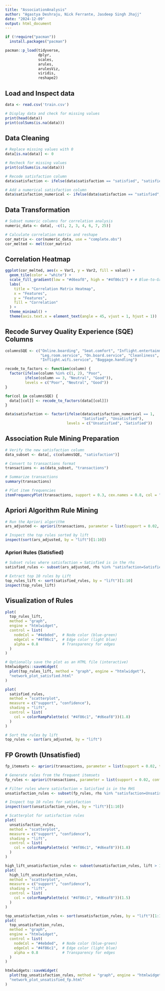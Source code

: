 ```yaml
---
title: "AssociationAnalysis"
author: "Agastya Deshraju, Nick Ferrante, Jasdeep Singh Jhajj"
date: "2024-12-09"
output: html_document
---
```



```r
if (!require("pacman")) 
  install.packages("pacman")

pacman::p_load(tidyverse,
               dplyr,
               scales,
               arules,
               arulesViz,
               viridis,
               reshape2) 

```


## Load and Inspect data
```r
data <- read.csv('train.csv')

# Display data and check for missing values
print(head(data))
print(colSums(is.na(data)))
```

## Data Cleaning
```r
# Replace missing values with 0
data[is.na(data)] <- 0

# Recheck for missing values
print(colSums(is.na(data)))

# Recode satisfaction column
data$satisfaction <- ifelse(data$satisfaction == "satisfied", "satisfied", "unsatisfied")

# Add a numerical satisfaction column
data$satisfaction_numerical <- ifelse(data$satisfaction == "satisfied", 1, 0)

```




## Data Transformation
```r
# Subset numeric columns for correlation analysis
numeric_data <- data[, -c(1, 2, 3, 4, 6, 7, 25)]

# Calculate correlation matrix and reshape
cor_matrix <- cor(numeric_data, use = "complete.obs")
cor_melted <- melt(cor_matrix)
```


## Correlation Heatmap
```r
ggplot(cor_melted, aes(x = Var1, y = Var2, fill = value)) +
  geom_tile(color = "white") +
  scale_fill_gradient(low = "#d6eaf8", high = "#4f86c1") + # Blue-to-Green gradient
  labs(
    title = "Correlation Matrix Heatmap",
    x = "Features",
    y = "Features",
    fill = "Correlation"
  ) +
  theme_minimal() +
  theme(axis.text.x = element_text(angle = 45, vjust = 1, hjust = 1))
```

## Recode Survey Quality Experience (SQE) Columns
```r
columnsSQE <- c("Online.boarding", "Seat.comfort", "Inflight.entertainment", 
                "Leg.room.service", "On.board.service", "Cleanliness", 
                "Inflight.wifi.service", "Baggage.handling")

recode_to_factors <- function(column) {
  factor(ifelse(column %in% c(1, 2), "Poor",
         ifelse(column == 3, "Neutral", "Good")),
         levels = c("Poor", "Neutral", "Good"))
}

for(col in columnsSQE) {
  data[[col]] <- recode_to_factors(data[[col]])
}

data$satisfaction <- factor(ifelse(data$satisfaction_numerical == 1, 
                                   "Satisfied", "Unsatisfied"),
                            levels = c("Unsatisfied", "Satisfied"))
```



## Association Rule Mining Preparation

```r
# Verify the new satisfaction column
data_subset <- data[, c(columnsSQE, "satisfaction")]

# Convert to transactions format
transactions <- as(data_subset, "transactions")

# Summarize transactions
summary(transactions)
```



```r
# Plot item frequencies
itemFrequencyPlot(transactions, support = 0.3, cex.names = 0.8, col = "#4f86c1")
```


## Apriori Algorithm Rule Mining
```r
# Run the Apriori algorithm
ars_adjusted <- apriori(transactions, parameter = list(support = 0.02, confidence = 0.6))

# Inspect the top rules sorted by lift
inspect(sort(ars_adjusted, by = "lift")[1:10])
```


### Apriori Rules (Satisfied)
```r
# Subset rules where satisfaction = Satisfied is in the rhs
satisfied_rules <- subset(ars_adjusted, rhs %in% "satisfaction=Satisfied")

# Extract top 10 rules by Lift
top_rules_lift <- sort(satisfied_rules, by = "lift")[1:10]
inspect(top_rules_lift)

```

## Visualization of Rules
```r
plot(
  top_rules_lift,
  method = "graph",
  engine = "htmlwidget",
  control = list(
    nodeCol = "#4ebded",  # Node color (blue-green)
    edgeCol = "#4f86c1",  # Edge color (light blue)
    alpha = 0.8           # Transparency for edges
  )
)
```


```r
# Optionally save the plot as an HTML file (interactive)
htmlwidgets::saveWidget(
  plot(top_rules_lift, method = "graph", engine = "htmlwidget"),
  "network_plot_satisfied.html"
)
```

```r
plot(
  satisfied_rules,
  method = "scatterplot",
  measure = c("support", "confidence"),
  shading = "lift",
  control = list(
    col = colorRampPalette(c( "#4f86c1", "#d6eaf8"))(1.8)
  )
)

# Sort the rules by lift
top_rules <- sort(ars_adjusted, by = "lift")
```




## FP Growth (Unsatisfied)

```r
fp_itemsets <- apriori(transactions, parameter = list(support = 0.02, target = "frequent itemsets"))

# Generate rules from the frequent itemsets
fp_rules <- apriori(transactions, parameter = list(support = 0.02, confidence = 0.6))

# Filter rules where satisfaction = Satisfied is in the RHS
unsatisfaction_rules <- subset(fp_rules, rhs %in% "satisfaction=Unsatisfied")

# Inspect top 10 rules for satisfaction
inspect(sort(unsatisfaction_rules, by = "lift")[1:10])
```

```r
# Scatterplot for satisfaction rules
plot(
  unsatisfaction_rules, 
  method = "scatterplot", 
  measure = c("support", "confidence"), 
  shading = "lift",
  control = list(
    col = colorRampPalette(c( "#4f86c1", "#d6eaf8"))(1.8)
  )
)
```

```r
high_lift_unsatisfaction_rules <- subset(unsatisfaction_rules, lift > 1.5)
plot(
  high_lift_unsatisfaction_rules, 
  method = "scatterplot", 
  measure = c("support", "confidence"), 
  shading = "lift",
  control = list(
    col = colorRampPalette(c( "#4f86c1", "#d6eaf8"))(1.5)
  )
)

```


```r
top_unsatisfaction_rules <- sort(unsatisfaction_rules, by = "lift")[1:10]
plot(
  top_unsatisfaction_rules, 
  method = "graph", 
  engine = "htmlwidget",
  control = list(
    nodeCol = "#4ebded",  # Node color (blue-green)
    edgeCol = "#4f86c1",  # Edge color (light blue)
    alpha = 0.8           # Transparency for edges
  )
)
```


```r
htmlwidgets::saveWidget(
  plot(top_unsatisfaction_rules, method = "graph", engine = "htmlwidget"),
  "network_plot_unsatisfied_fp.html"
)
```



